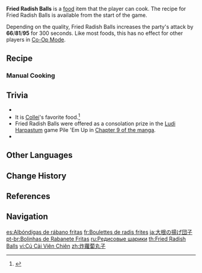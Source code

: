 {{Food Infobox
|id              = 108026
|name            = Fried Radish Balls
|description     = Fried Radish Balls.
|desc_suspicious = Way too oily, and leaves you looking for something to drink to cut through the grease.
|desc_basic      = Fragrant and crispy. Make sure to eat them while they're hot! Said to be a recipe from Liyue.
|desc_delicious  = It's insane that something so delicious comes from plain old radishes! All who eat them will truly understand Liyue's culinary reputation.
|type            = ATK-Boosting Dishes
|effectType      = ATK Up
|effect          = Increases all party members' ATK by (var1) for 300s.
|eff_att1        = ATK
|eff_suspicious1 = 66
|eff_basic1      = 81
|eff_delicious1  = 95
|quality         = 2
|variant         = Lantern Rite Special Fried Radish Balls
|region          = Liyue
|recipe          = Available by default
}}
'''Fried Radish Balls''' is a [[food]] item that the player can cook. The recipe for Fried Radish Balls is available from the start of the game.

Depending on the quality, Fried Radish Balls increases the party's attack by '''66'''/'''81'''/'''95''' for 300 seconds. Like most foods, this has no effect for other players in [[Co-Op Mode]].

==Recipe==
{{Recipe
|type = Cooking
|Flour = 3
|Radish = 2
|Pepper = 1
|sort = Flour;Radish;Pepper
}}

===Manual Cooking===
{{Manual Cooking}}

==Trivia==
* {{Mail Attachments by Category List}}
* It is [[Collei]]'s favorite food.<ref>{{Ref/VO|Collei|Favorite Food}}</ref>
* Fried Radish Balls were offered as a consolation prize in the [[Ludi Harpastum]] game Pile 'Em Up in [[Ludi Harpastum (Manga)|Chapter 9 of the manga]].
* {{Related Items|type=variant}}

==Other Languages==
{{Other Languages
|en      = Fried Radish Balls
|zhs     = 炸萝卜丸子
|zhs_rm  = Zhà Luóbo Wánzi
|zht     = 炸蘿蔔丸子
|zht_rm  = Zhà Luóbo Wánzi
|zh_tl   = Fried Radish Balls
|ja      = 大根の揚げ団子
|ja_rm   = Daikon no Age-dango
|ja_tl   = Fried Radish Balls
|ko      = 무완자 튀김
|ko_tl   = Fried Radish Balls
|es      = Albóndigas de rábano fritas
|es_tl   = Fried Radish Balls
|es_note = {{es|Albóndigas}} exclusively means "meatballs," but the localization wrongly uses it to mean just "balls."
|fr      = Boulettes de radis frites
|fr_tl   = Fried Radish Balls
|ru      = Редисовые шарики
|ru_tl   = Radish Balls
|th      = Fried Radish Balls
|vi      = Củ Cải Viên Chiên
|vi_tl   = Fried Radish Balls
|de      = Frittierte Rettichbällchen
|de_tl   = Fried Radish Balls
|id      = Fried Radish Ball
|pt      = Bolinhas de Rabanete Fritas
|pt_tl   = 
|tr      = Kızarmış Turp Köftesi
|tr_tl   = Roasted Radish Patties
|it      = Polpette di ravanello fritte
|it_tl   = Fried Radish Balls
}}

==Change History==
{{Change History|1.0}}

==References==
{{Reflist}}

==Navigation==
{{Food Navbox}}

[[es:Albóndigas de rábano fritas]]
[[fr:Boulettes de radis frites]]
[[ja:大根の揚げ団子]]
[[pt-br:Bolinhas de Rabanete Fritas]]
[[ru:Редисовые шарики]]
[[th:Fried Radish Balls]]
[[vi:Củ Cải Viên Chiên]]
[[zh:炸蘿蔔丸子]]